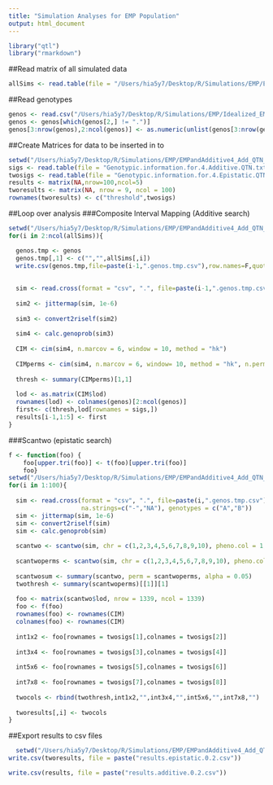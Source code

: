 ```yaml
---
title: "Simulation Analyses for EMP Population"
output: html_document
---
```


```r
library("qtl")
library("rmarkdown")
```


##Read matrix of all simulated data
```r
allSims <- read.table(file = "/Users/hia5y7/Desktop/R/Simulations/EMP/EMPandAdditive4_Add_QTN_4_Epi_QTN_h.2_0.2_add.eff_0.6_epis.eff_0.6_reps_100/Simulated.Data.100.Reps.Herit.0.2.txt",header=T,stringsAsFactors=F)
```

##Read genotypes
```r
genos <- read.csv("/Users/hia5y7/Desktop/R/Simulations/EMP/Idealized_EMP_genos.csv", header = T, stringsAsFactors=F, na.strings=c("-","NA"))[1:192,]
genos <- genos[which(genos[2,] != ".")]
genos[3:nrow(genos),2:ncol(genos)] <- as.numeric(unlist(genos[3:nrow(genos),2:ncol(genos)]))
```

##Create Matrices for data to be inserted in to
```r
setwd("/Users/hia5y7/Desktop/R/Simulations/EMP/EMPandAdditive4_Add_QTN_4_Epi_QTN_h.2_0.2_add.eff_0.6_epis.eff_0.6_reps_100/")
sigs <- read.table(file = "Genotypic.information.for.4.Additive.QTN.txt",stringsAsFactors=F,header=T,sep = "\t")[,1]
twosigs <- read.table(file = "Genotypic.information.for.4.Epistatic.QTN.txt",stringsAsFactors=F,header=T, sep = "\t")[,1]
results <- matrix(NA,nrow=100,ncol=5)
tworesults <- matrix(NA, nrow = 9, ncol = 100)
rownames(tworesults) <- c("threshold",twosigs)
```

##Loop over analysis
###Composite Interval Mapping (Additive search)
```r
setwd("/Users/hia5y7/Desktop/R/Simulations/EMP/EMPandAdditive4_Add_QTN_4_Epi_QTN_h.2_0.2_add.eff_0.6_epis.eff_0.6_reps_100/")
for(i in 2:ncol(allSims)){

  genos.tmp <- genos
  genos.tmp[,1] <- c("","",allSims[,i])
  write.csv(genos.tmp,file=paste(i-1,".genos.tmp.csv"),row.names=F,quote=F)
  
  
  sim <- read.cross(format = "csv", ".", file=paste(i-1,".genos.tmp.csv"), na.strings=c("-","NA"), genotypes = c(0,0.5,1))
  
  sim2 <- jittermap(sim, 1e-6)
  
  sim3 <- convert2riself(sim2)
  
  sim4 <- calc.genoprob(sim3)
  
  CIM <- cim(sim4, n.marcov = 6, window = 10, method = "hk")
  
  CIMperms <- cim(sim4, n.marcov = 6, window= 10, method = "hk", n.perm = 100)
  
  thresh <- summary(CIMperms)[1,1]
  
  lod <- as.matrix(CIM$lod)
  rownames(lod) <- colnames(genos)[2:ncol(genos)]
  first<- c(thresh,lod[rownames = sigs,])
  results[i-1,1:5] <- first
}
```
###Scantwo (epistatic search)
```r
f <- function(foo) {
    foo[upper.tri(foo)] <- t(foo)[upper.tri(foo)]
    foo}
setwd("/Users/hia5y7/Desktop/R/Simulations/EMP/EMPandAdditive4_Add_QTN_4_Epi_QTN_h.2_0.2_add.eff_0.6_epis.eff_0.6_reps_100/")
for(i in 1:100){
  
  sim <- read.cross(format = "csv", ".", file=paste(i,".genos.tmp.csv"),
                    na.strings=c("-","NA"), genotypes = c("A","B"))
  sim <- jittermap(sim, 1e-6)
  sim <- convert2riself(sim)
  sim <- calc.genoprob(sim)
  
  scantwo <- scantwo(sim, chr = c(1,2,3,4,5,6,7,8,9,10), pheno.col = 1, model = "normal", method = "hk", addcovar = NULL, intcovar = NULL, weights = NULL, use = "all.obs")
  
  scantwoperms <- scantwo(sim, chr = c(1,2,3,4,5,6,7,8,9,10), pheno.col = 1, model = "normal", method = "hk", addcovar = NULL, intcovar = NULL, weights = NULL, use = "all.obs", n.perm = 100)
  
  scantwosum <- summary(scantwo, perm = scantwoperms, alpha = 0.05)
  twothresh <- summary(scantwoperms)[[1]][1]
  
  foo <- matrix(scantwo$lod, nrow = 1339, ncol = 1339)
  foo <- f(foo)
  rownames(foo) <- rownames(CIM)
  colnames(foo) <- rownames(CIM)
  
  int1x2 <- foo[rownames = twosigs[1],colnames = twosigs[2]]
  
  int3x4 <- foo[rownames = twosigs[3],colnames = twosigs[4]]
  
  int5x6 <- foo[rownames = twosigs[5],colnames = twosigs[6]]
  
  int7x8 <- foo[rownames = twosigs[7],colnames = twosigs[8]]
  
  twocols <- rbind(twothresh,int1x2,"",int3x4,"",int5x6,"",int7x8,"") 
  
  tworesults[,i] <- twocols
}
```

##Export results to csv files
```r
  setwd("/Users/hia5y7/Desktop/R/Simulations/EMP/EMPandAdditive4_Add_QTN_4_Epi_QTN_h.2_0.2_add.eff_0.6_epis.eff_0.6_reps_100/")
write.csv(tworesults, file = paste("results.epistatic.0.2.csv"))

write.csv(results, file = paste("results.additive.0.2.csv"))
```
